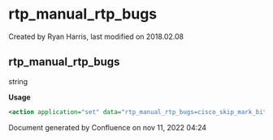 
# rtp_manual_rtp_bugs 

 Created by  Ryan Harris, last modified on 2018.02.08

## rtp_manual_rtp_bugs

string

**Usage**

```xml
<action application="set" data="rtp_manual_rtp_bugs=cisco_skip_mark_bit_2833"/>
```

Document generated by Confluence on nov 11, 2022 04:24
